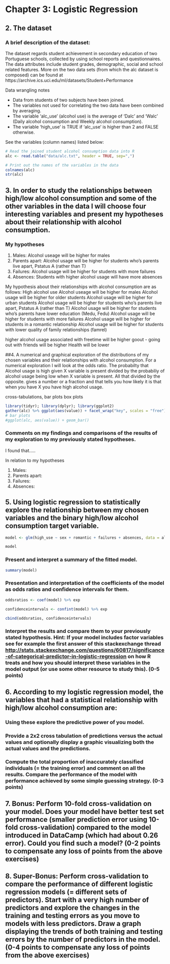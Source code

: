 # Chapter 3: Logistic Regression
## 2. The dataset
### A brief description of the dataset:
The dataset regards student achievement in secondary education of two Portuguese schools, collected by using school reports and questionnaires.
The data attributes include student grades, demographic, social and school related features. 
More on the two data sets (from which the alc dataset is composed) can be found at https://archive.ics.uci.edu/ml/datasets/Student+Performance

Data wrangling notes

* Data from students of two subjects have been joined.
* The variables not used for correlating the two data have been combined by averaging.
* The variable 'alc_use' (alcohol use) is the average of 'Dalc' and 'Walc' (Daily alcohol consumption and Weekly alcohol consumption).
* The variable 'high_use' is TRUE if 'alc_use' is higher than 2 and FALSE otherwise.


See the variables (column names) listed below:
```r


# Read the joined student alcohol consumption data into R
alc <- read.table("data/alc.txt", header = TRUE, sep=",")

# Print out the names of the variables in the data
colnames(alc)
str(alc)


```




## 3. In order to study the relationships between high/low alcohol consumption and some of the other variables in the data I will choose four interesting variables and present my hypotheses about their relationship with alcohol consumption.  
### My hypotheses

1. Males: Alcohol useage will be higher for males
2. Parents apart: Alcohol usage will be higher for students who's parents live apart, Pstatus A (rather than T)
3. Failures: Alcohol usage will be higher for students with more failures
4. Absences: Students with higher alcohol usage will have more absences

My hypothesis about their relationships with alcohol consumption are as follows:
High alcohol use 
Alcohol useage will be higher for males
Alcohol usage will be higher for older students
Alcohol usage will be higher for urban students
Alcohol usage will be higher for students who's parents live apart, Pstatus A (rather than T)
Alcohol usage will be higher for students who's parents have lower education (Medu, Fedu)
Alcohol usage will be higher for students with more failures
Alcohol usage will be higher for students in a romantic relationship
Alcohol usage will be higher for students with lower quality of family relationships (famrel)

higher alcohol usage associated with
freetime will be higher
goout - going out with friends will be higher
Health will be lower


##4. A numerical and graphical exploration of the distributions of my chosen variables and their relationships with alcohol consumption.
For a numerical exploration I will look at the odds ratio. The probabilty that Alcohol usage is high given X variable is present divided by the probabiliy of alcohol usage being low when X variable is present. All that divided by the opposite. gives a number or a fraction and that tells you how likely it is that when you have X you have high alcohol usage. 

cross-tabulations, 
bar plots 
box plots

```r
library(tidyr); library(dplyr); library(ggplot2) 
gather(alc) %>% ggplot(aes(value)) + facet_wrap("key", scales = "free") + geom_bar()
# bar plots
#ggplot(alc, aes(value)) + geom_bar()

```

### Comments on my findings and comparisons of the results of my exploration to my previously stated hypotheses.

I found that.....

In relation to my hypotheses

1. Males: 
2. Parents apart: 
3. Failures: 
4. Absences: 



## 5. Using logistic regression to statistically explore the relationship between my chosen variables and the binary high/low alcohol consumption target variable. 
```r
model <- glm(high_use ~ sex + romantic + failures + absences, data = alc, family = "binomial")

model

```

### Present and interpret a summary of the fitted model. 
```r
summary(model)

```

### Presentation and interpretation of the coefficients of the model as odds ratios and confidence intervals for them. 
```r
oddsratios <- coef(model) %>% exp

confidenceintervals <- confint(model) %>% exp

cbind(oddsratios, confidenceintervals)

```

### Interpret the results and compare them to your previously stated hypothesis. Hint: If your model includes factor variables see for example the first answer of this stackexchange thread <http://stats.stackexchange.com/questions/60817/significance-of-categorical-predictor-in-logistic-regression> on how R treats and how you should interpret these variables in the model output (or use some other resource to study this). (0-5 points)


## 6. According to my logistic regression model, the variables that had a statistical relationship with high/low alcohol consumption are: 

### Using these explore the predictive power of you model. 

### Provide a 2x2 cross tabulation of predictions versus the actual values and optionally display a graphic visualizing both the actual values and the predictions. 

### Compute the total proportion of inaccurately classified individuals (= the training error) and comment on all the results. Compare the performance of the model with performance achieved by some simple guessing strategy. (0-3 points)

## 7. Bonus: Perform 10-fold cross-validation on your model. Does your model have better test set performance (smaller prediction error using 10-fold cross-validation) compared to the model introduced in DataCamp (which had about 0.26 error). Could you find such a model? (0-2 points to compensate any loss of points from the above exercises)

## 8. Super-Bonus: Perform cross-validation to compare the performance of different logistic regression models (= different sets of predictors). Start with a very high number of predictors and explore the changes in the training and testing errors as you move to models with less predictors. Draw a graph displaying the trends of both training and testing errors by the number of predictors in the model. (0-4 points to compensate any loss of points from the above exercises)